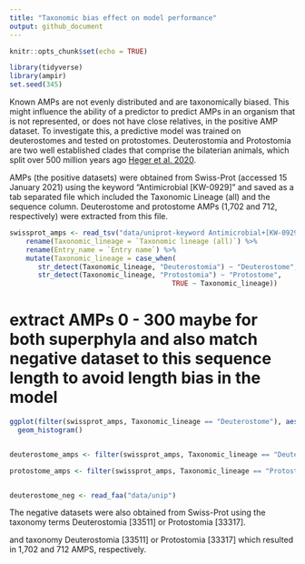 ```yaml
---
title: "Taxonomic bias effect on model performance"
output: github_document
---
```


```r
knitr::opts_chunk$set(echo = TRUE)
```

```r
library(tidyverse)
library(ampir)
set.seed(345)
```

Known AMPs are not evenly distributed and are taxonomically biased. This might influence the ability of a predictor to predict AMPs in an organism that is not represented, or does not have close relatives, in the positive AMP dataset.
To investigate this, a predictive model was trained on deuterostomes and tested on protostomes. Deuterostomia and Protostomia are two well established clades that comprise the bilaterian animals, which split over 500 million years ago [Heger et al. 2020](https://doi.org/10.7554/eLife.45530).  

AMPs (the positive datasets) were obtained from Swiss-Prot (accessed 15 January 2021) using the keyword "Antimicrobial [KW-0929]" and saved as a tab separated file which included the Taxonomic Lineage (all) and the sequence column. Deuterostome and protostome AMPs (1,702 and 712, respectively) were extracted from this file.

```r
swissprot_amps <- read_tsv("data/uniprot-keyword Antimicrobial+[KW-0929] -filtered-reviewed yes.tab") %>%
    rename(Taxonomic_lineage = `Taxonomic lineage (all)`) %>%
    rename(Entry_name = `Entry name`) %>%
    mutate(Taxonomic_lineage = case_when(
       str_detect(Taxonomic_lineage, "Deuterostomia") ~ "Deuterostome",
       str_detect(Taxonomic_lineage, "Protostomia") ~ "Protostome",
                                        TRUE ~ Taxonomic_lineage))
```

# extract AMPs 0 - 300 maybe for both superphyla and also match negative dataset to this sequence length to avoid length bias in the model 
```r

ggplot(filter(swissprot_amps, Taxonomic_lineage == "Deuterostome"), aes(Length)) + 
  geom_histogram()


deuterostome_amps <- filter(swissprot_amps, Taxonomic_lineage == "Deuterostome") %>% select(Entry_name, Sequence)

protostome_amps <- filter(swissprot_amps, Taxonomic_lineage == "Protostome") %>% select(Entry_name, Sequence)



```

```r
deuterostome_neg <- read_faa("data/unip")
```


The negative datasets were also obtained from Swiss-Prot using the taxonomy terms Deuterostomia [33511] or Protostomia [33317].

and taxonomy Deuterostomia [33511] or Protostomia [33317] which resulted in 1,702 and 712 AMPS, respectively. 


